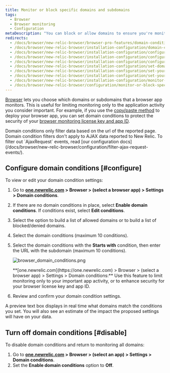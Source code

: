 ```yaml
---
title: Monitor or block specific domains and subdomains
tags:
  - Browser
  - Browser monitoring
  - Configuration
metaDescription: "You can block or allow domains to ensure you're monitoring only the most important activity, or to enhance the security of your license key."
redirects:
  - /docs/browser/new-relic-browser/browser-pro-features/domain-conditions
  - /docs/browser/new-relic-browser/installation-configuration/domain-conditions
  - /docs/browser/new-relic-browser/installation-configuration/configuring-domain-conditions
  - /docs/browser/new-relic-browser/installation-configuration/configure-domain-conditions
  - /docs/browser/new-relic-browser/installation-configuration/configure-your-monitoring-specific-domains
  - /docs/browser/new-relic-browser/installation-configuration/set-domains-monitor-your-application
  - /docs/browser/new-relic-browser/installation-configuration/set-your-browser-app-monitor-specific-domains-domain-conditions
  - /docs/browser/new-relic-browser/installation-configuration/set-your-browser-app-monitor-specific-domains
  - /docs/browser/new-relic-browser/installation-configuration/monitor-or-block-specific-domains
  - /docs/browser/new-relic-browser/configuration/monitor-or-block-specific-domains
---
```



[Browser](/docs/browser/new-relic-browser/getting-started/introduction-new-relic-browser) lets you choose which domains or subdomains that a browser app monitors. This is useful for limiting monitoring only to the application activity you consider important. For example, if you use the [copy/paste method](/docs/browser/new-relic-browser/installation-configuration/add-apps-new-relic-browser) to deploy your browser app, you can set domain conditions to protect the security of your [browser monitoring license key and app ID](/docs/browser/new-relic-browser/installation-configuration/copy-browser-monitoring-license-key-app-id).

<Callout variant="tip">
  Domain conditions only filter data based on the url of the reported page. Domain condition filters don't apply to AJAX data reported to New Relic. To filter out `AjaxRequest` events, read [our configuration docs](/docs/browser/new-relic-browser/configuration/filter-ajax-request-events/).
</Callout>

## Configure domain conditions [#configure]

To view or edit your domain condition settings:

1. Go to **[one.newrelic.com](https://one.newrelic.com) > Browser > (select a browser app) > Settings > Domain conditions**.
2. If there are no domain conditions in place, select **Enable domain conditions**. If conditions exist, select **Edit conditions**.
3. Select the option to build a list of allowed domains or to build a list of blocked/denied domains.
4. Select the domain conditions (maximum 10 conditions).
5. Select the domain conditions with the **Starts with** condition, then enter the URL with the subdomain (maximum 10 conditions).

   <img
     src={browserDomainConditions}
     title="browser_domain_conditions.png"
     alt="browser_domain_conditions.png"
   />

   <figcaption>
     **[one.newrelic.com](https://one.newrelic.com) > Browser > (select a browser app) > Settings > Domain conditions:** Use this feature to limit monitoring only to your important app activity, or to enhance security for your browser license key and app ID.
   </figcaption>
6. Review and confirm your domain condition settings.

A preview text box displays in real time what domains match the conditions you set. You will also see an estimate of the impact the proposed settings will have on your data.

## Turn off domain conditions [#disable]

To disable domain conditions and return to monitoring all domains:

1. Go to **[one.newrelic.com](https://one.newrelic.com) > Browser > (select an app) > Settings > Domain conditions**.
2. Set the **Enable domain conditions** option to **Off**.

